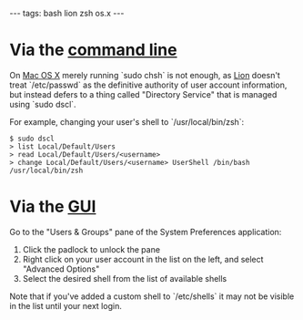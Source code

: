 ---
tags: bash lion zsh os.x
---
= Via the [[command line]] =

On [[Mac OS X]] merely running `sudo chsh` is not enough, as [[Lion]] doesn't treat `/etc/passwd` as the definitive authority of user account information, but instead defers to  a thing called "Directory Service" that is managed using `sudo dscl`.

For example, changing your user's shell to `/usr/local/bin/zsh`:

<pre>$ sudo dscl
> list Local/Default/Users
> read Local/Default/Users/<username>
> change Local/Default/Users/<username> UserShell /bin/bash /usr/local/bin/zsh</pre>

= Via the [[GUI]] =

Go to the "Users & Groups" pane of the System Preferences application:

# Click the padlock to unlock the pane
# Right click on your user account in the list on the left, and select "Advanced Options"
# Select the desired shell from the list of available shells

Note that if you've added a custom shell to `/etc/shells` it may not be visible in the list until your next login.
